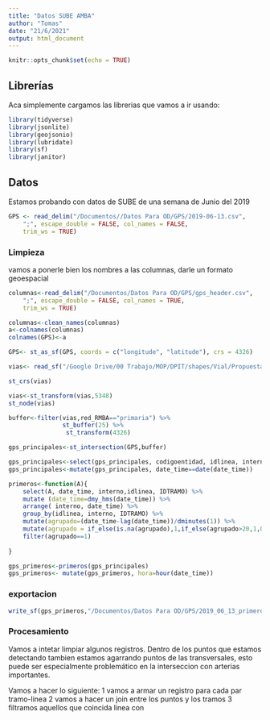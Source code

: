 ---
title: "Datos SUBE AMBA"
author: "Tomas"
date: "21/6/2021"
output: html_document
---

```{r setup, include=FALSE}
knitr::opts_chunk$set(echo = TRUE)
```

## Librerías

Aca simplemente cargamos las librerias que vamos a ir usando:

```{r librerias}
library(tidyverse)
library(jsonlite)
library(geojsonio)
library(lubridate)
library(sf)
library(janitor)
```

## Datos

Estamos probando con datos de SUBE de una semana de Junio del 2019
```{r datos, echo=FALSE}
GPS <- read_delim("/Documentos//Datos Para OD/GPS/2019-06-13.csv", 
    ";", escape_double = FALSE, col_names = FALSE, 
    trim_ws = TRUE)


```

### Limpieza
vamos a ponerle bien los nombres a las columnas, 
darle un formato geoespacial

```{r}
columnas<-read_delim("/Documentos/Datos Para OD/GPS/gps_header.csv", 
    ";", escape_double = FALSE, col_names = TRUE, 
    trim_ws = TRUE)

columnas<-clean_names(columnas)
a<-colnames(columnas)
colnames(GPS)<-a

GPS<- st_as_sf(GPS, coords = c("longitude", "latitude"), crs = 4326)
```

```{r Vias principales}
vias<- read_sf("/Google Drive/00 Trabajo/MOP/DPIT/shapes/Vial/Propuesta Primaria/PRIMARIA_TRAMOS_BUSES/PRIMARIA_TRAMOS_BUSES.shp")

st_crs(vias)

vias<-st_transform(vias,5348)
st_node(vias)

buffer<-filter(vias,red_RMBA=="primaria") %>% 
               st_buffer(25) %>% 
                st_transform(4326)

```
```{r}
gps_principales<-st_intersection(GPS,buffer)

gps_principales<-select(gps_principales, codigoentidad, idlinea, interno, c_ld_id, dtsn, date_time, type, direction, status, IDTRAMO)
gps_principales<-mutate(gps_principales, date_time==date(date_time))
```
```{r}
primeros<-function(A){
    select(A, date_time, interno,idlinea, IDTRAMO) %>% 
    mutate (date_time=dmy_hms(date_time)) %>%
    arrange( interno, date_time) %>% 
    group_by(idlinea, interno, IDTRAMO) %>% 
    mutate(agrupado=(date_time-lag(date_time))/dminutes(1)) %>% 
    mutate(agrupado = if_else(is.na(agrupado),1,if_else(agrupado>20,1,0))) %>% 
    filter(agrupado==1)
  
}
```
```{r}
gps_primeros<-primeros(gps_principales)
gps_primeros<- mutate(gps_primeros, hora=hour(date_time))
```




### exportacion

```{r}
write_sf(gps_primeros,"/Documentos/Datos Para OD/GPS/2019_06_13_primeros_2.geojson")

```

### Procesamiento

Vamos a intetar limpiar algunos registros.
Dentro de los puntos que estamos detectando tambien estamos agarrando puntos de las transversales, esto puede ser especialmente problemático en la interseccion con arterias importantes.

Vamos a hacer lo siguiente:
1 vamos a armar un registro para cada par tramo-linea
2 vamos a hacer un join entre los puntos y los tramos
3 filtramos aquellos que coincida linea con 
